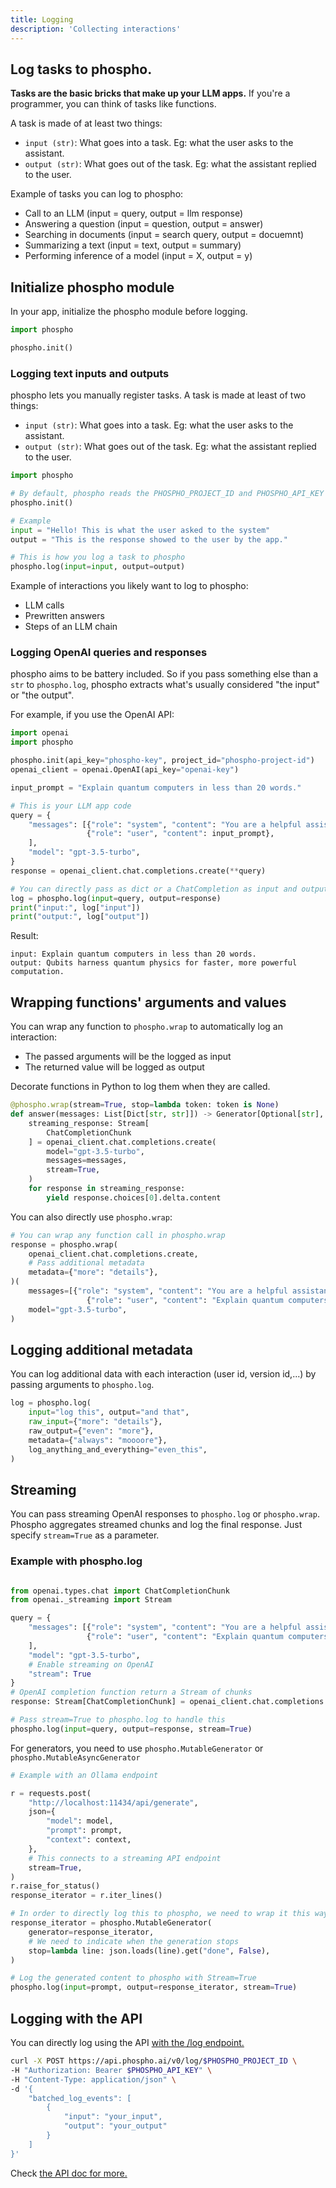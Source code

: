 ```yaml
---
title: Logging
description: 'Collecting interactions'
---
```


## Log tasks to phospho. 

**Tasks are the basic bricks that make up your LLM apps.** If you're a programmer, you can think of tasks like functions. 

A task is made of at least two things:
- `input (str)`: What goes into a task. Eg: what the user asks to the assistant.
- `output (str)`: What goes out of the task. Eg: what the assistant replied to the user.

Example of tasks you can log to phospho: 
- Call to an LLM (input = query, output = llm response)
- Answering a question (input = question, output = answer)
- Searching in documents (input = search query, output = docuemnt)
- Summarizing a text (input = text, output = summary)
- Performing inference of a model (input = X, output = y)

## Initialize phospho module

In your app, initialize the phospho module before logging.

```python
import phospho

phospho.init()
```

### Logging text inputs and outputs

phospho lets you manually register tasks. A task is made at least of two things:

- `input (str)`: What goes into a task. Eg: what the user asks to the assistant.
- `output (str)`: What goes out of the task. Eg: what the assistant replied to the user.

```python
import phospho

# By default, phospho reads the PHOSPHO_PROJECT_ID and PHOSPHO_API_KEY from the environment variables
phospho.init()

# Example
input = "Hello! This is what the user asked to the system"
output = "This is the response showed to the user by the app."

# This is how you log a task to phospho
phospho.log(input=input, output=output)
```

Example of interactions you likely want to log to phospho:

- LLM calls
- Prewritten answers
- Steps of an LLM chain

### Logging OpenAI queries and responses

phospho aims to be battery included. So if you pass something else than a `str` to `phospho.log`, phospho extracts what's usually considered "the input" or "the output".

For example, if you use the OpenAI API:

```python
import openai
import phospho

phospho.init(api_key="phospho-key", project_id="phospho-project-id")
openai_client = openai.OpenAI(api_key="openai-key")

input_prompt = "Explain quantum computers in less than 20 words."

# This is your LLM app code
query = {
    "messages": [{"role": "system", "content": "You are a helpful assistant."},
                 {"role": "user", "content": input_prompt},
    ],
    "model": "gpt-3.5-turbo",
}
response = openai_client.chat.completions.create(**query)

# You can directly pass as dict or a ChatCompletion as input and output
log = phospho.log(input=query, output=response)
print("input:", log["input"])
print("output:", log["output"])
```

Result:

```text
input: Explain quantum computers in less than 20 words.
output: Qubits harness quantum physics for faster, more powerful computation.
```

## Wrapping functions' arguments and values

You can wrap any function to `phospho.wrap` to automatically log an interaction:
- The passed arguments will be the logged as input
- The returned value will be logged as output

Decorate functions in Python to log them when they are called. 

```python
@phospho.wrap(stream=True, stop=lambda token: token is None)
def answer(messages: List[Dict[str, str]]) -> Generator[Optional[str], Any, None]:
    streaming_response: Stream[
        ChatCompletionChunk
    ] = openai_client.chat.completions.create(
        model="gpt-3.5-turbo",
        messages=messages,
        stream=True,
    )
    for response in streaming_response:
        yield response.choices[0].delta.content
```

You can also directly use `phospho.wrap`: 

```python
# You can wrap any function call in phospho.wrap
response = phospho.wrap(
    openai_client.chat.completions.create,
    # Pass additional metadata
    metadata={"more": "details"},
)(
    messages=[{"role": "system", "content": "You are a helpful assistant."},
                 {"role": "user", "content": "Explain quantum computers in less than 20 words."},], 
    model="gpt-3.5-turbo", 
)
```

## Logging additional metadata

You can log additional data with each interaction (user id, version id,...) by passing arguments to `phospho.log`. 

```python
log = phospho.log(
    input="log this", output="and that", 
    raw_input={"more": "details"},
    raw_output={"even": "more"},
    metadata={"always": "moooore"},
    log_anything_and_everything="even_this",
)
```

## Streaming

You can pass streaming OpenAI responses to `phospho.log` or `phospho.wrap`. Phospho aggregates streamed chunks and log the final response. Just specify `stream=True` as a parameter.

### Example with phospho.log

```python

from openai.types.chat import ChatCompletionChunk
from openai._streaming import Stream

query = {
    "messages": [{"role": "system", "content": "You are a helpful assistant."},
                 {"role": "user", "content": "Explain quantum computers in less than 20 words."},
    ], 
    "model": "gpt-3.5-turbo", 
    # Enable streaming on OpenAI
    "stream": True
}
# OpenAI completion function return a Stream of chunks
response: Stream[ChatCompletionChunk] = openai_client.chat.completions.create(**query)

# Pass stream=True to phospho.log to handle this
phospho.log(input=query, output=response, stream=True)
```

For generators, you need to use `phospho.MutableGenerator` or `phospho.MutableAsyncGenerator`

```python
# Example with an Ollama endpoint 

r = requests.post(
    "http://localhost:11434/api/generate",
    json={
        "model": model,
        "prompt": prompt,
        "context": context,
    },
    # This connects to a streaming API endpoint
    stream=True,
)
r.raise_for_status()
response_iterator = r.iter_lines()

# In order to directly log this to phospho, we need to wrap it this way
response_iterator = phospho.MutableGenerator(
    generator=response_iterator,
    # We need to indicate when the generation stops
    stop=lambda line: json.loads(line).get("done", False),
)

# Log the generated content to phospho with Stream=True
phospho.log(input=prompt, output=response_iterator, stream=True)
```

## Logging with the API

You can directly log using the API [with the /log endpoint.](https://api.phospho.ai/v0/redoc#tag/Logs)

```bash
curl -X POST https://api.phospho.ai/v0/log/$PHOSPHO_PROJECT_ID \
-H "Authorization: Bearer $PHOSPHO_API_KEY" \
-H "Content-Type: application/json" \
-d '{
    "batched_log_events": [
        {
            "input": "your_input",
            "output": "your_output"
        }
    ]
}'
```

Check [the API doc for more.](/api)